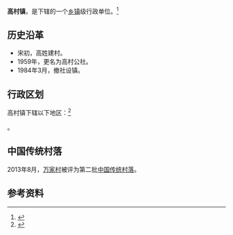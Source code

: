 {{中国乡级行政区|37/10/81/103/000
| 电话区号 = 631
}}

'''高村镇'''，是{{PRC admin/fullname|37/10/81/103/000|3}}下辖的一个[[乡镇|乡镇]]级行政单位。<ref>{{PRC admin/ref sgc|{{PRC admin/parent|37/10/81/103/000}}}}</ref>

== 历史沿革 ==
* 宋初，高姓建村。
* 1959年，更名为高村公社。
* 1984年3月，撤社设镇。

== 行政区划 ==
高村镇下辖以下地区：<ref>{{PRC admin/ref sgc|37/10/81/103/000}}</ref>

{{PRC admin/children|37/10/81/103/000}}。

==中国传统村落==
2013年8月，[[万家村|万家村]]被评为第二批[[中国传统村落|中国传统村落]]。

== 参考资料 ==
{{reflist}}

{{行政区划小作品}}
{{PRC admin/navcat|37/10/81/103/000}}